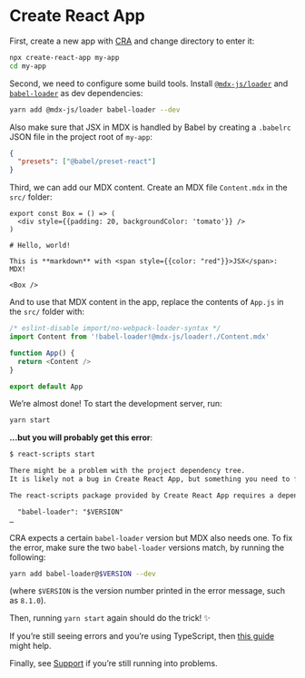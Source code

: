 # Create React App

First, create a new app with [CRA][] and change directory to enter it:

```sh
npx create-react-app my-app
cd my-app
```

Second, we need to configure some build tools.
Install [`@mdx-js/loader`][loader] and [`babel-loader`][babel-loader] as dev
dependencies:

```sh
yarn add @mdx-js/loader babel-loader --dev
```

Also make sure that JSX in MDX is handled by Babel by creating a `.babelrc` JSON
file in the project root of `my-app`:

```json
{
  "presets": ["@babel/preset-react"]
}
```

Third, we can add our MDX content.
Create an MDX file `Content.mdx` in the `src/` folder:

```mdx
export const Box = () => (
  <div style={{padding: 20, backgroundColor: 'tomato'}} />
)

# Hello, world!

This is **markdown** with <span style={{color: "red"}}>JSX</span>: MDX!

<Box />
```

And to use that MDX content in the app, replace the contents of `App.js` in the
`src/` folder with:

```js
/* eslint-disable import/no-webpack-loader-syntax */
import Content from '!babel-loader!@mdx-js/loader!./Content.mdx'

function App() {
  return <Content />
}

export default App
```

We’re almost done!
To start the development server, run:

```sh
yarn start
```

**…but you will probably get this error**:

```txt
$ react-scripts start

There might be a problem with the project dependency tree.
It is likely not a bug in Create React App, but something you need to fix locally.

The react-scripts package provided by Create React App requires a dependency:

  "babel-loader": "$VERSION"
…
```

CRA expects a certain `babel-loader` version but MDX also needs one.
To fix the error, make sure the two `babel-loader` versions match, by running
the following:

```sh
yarn add babel-loader@$VERSION --dev
```

(where `$VERSION` is the version number printed in the error message, such as
`8.1.0`).

Then, running `yarn start` again should do the trick! ✨

If you’re still seeing errors and you’re using TypeScript, then [this
guide][typescript] might help.

Finally, see [Support][] if you’re still running into problems.

[cra]: https://github.com/facebook/create-react-app
[loader]: https://github.com/mdx-js/mdx/tree/main/packages/loader
[babel-loader]: https://webpack.js.org/loaders/babel-loader/

<!-- To do: update to point to website if that’s working -->

[typescript]: https://github.com/mdx-js/mdx/blob/main/docs/advanced/typescript.mdx
[support]: https://mdxjs.com/support
